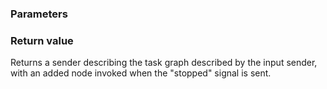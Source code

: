 {{cpp/execution/title|let_stopped}}
{{cpp/experimental/execution/navbar}}
{{ddcl|header=experimental/execution|since=c++26|
execution::sender auto let_stopped(
    execution::sender auto input,
    std::invocable auto function
);
}}

===Parameters===
{{par begin}}
{{par|input|sender which once stopped, sends the "stop token" to execute the function}}
{{par|function|invocable to be called with errors in case an error occurs by input sender}}
{{par end}}

===Return value===
Returns a sender describing the task graph described by the input sender, with an added node invoked when the "stopped" signal is sent.